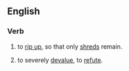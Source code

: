 ==English==

===Verb===
{{head|en|verb|head=to [[rip]] to [[shreds]]}}

# to [[rip up]], so that only [[shred]]s remain.
# {{idiomatic}} to severely [[devalue]], to [[refute]].